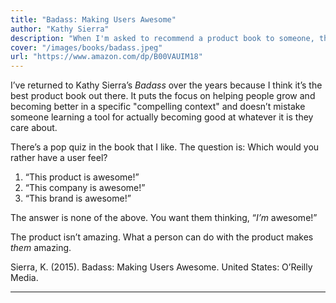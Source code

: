 ```yaml
---
title: "Badass: Making Users Awesome"
author: "Kathy Sierra"
description: "When I'm asked to recommend a product book to someone, this is where I start."
cover: "/images/books/badass.jpeg"
url: "https://www.amazon.com/dp/B00VAUIM18"
---
```


I’ve returned to Kathy Sierra’s _Badass_ over the years because I think it’s the best product book out there. It puts the focus on helping people grow and becoming better in a specific "compelling context" and doesn’t mistake someone learning a tool for actually becoming good at whatever it is they care about.

There’s a pop quiz in the book that I like. The question is: Which would you rather have a user feel?

1. “This product is awesome!”
2. “This company is awesome!”
3. “This brand is awesome!”

The answer is none of the above. You want them thinking, “_I’m_ awesome!”

The product isn’t amazing. What a person can do with the product makes _them_ amazing.

<HrSection />

<Reference>
  Sierra, K. (2015). Badass: Making Users Awesome. United States: O’Reilly
  Media.
</Reference>

---
